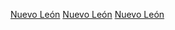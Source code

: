 {{Cat main}}
{{Commons category|Nuevo León}}

[[Category:墨西哥州份|Nuevo León]]
[[Category:墨西哥高原的州|Nuevo León]]
[[Category:東馬德雷山脈|Nuevo León]]